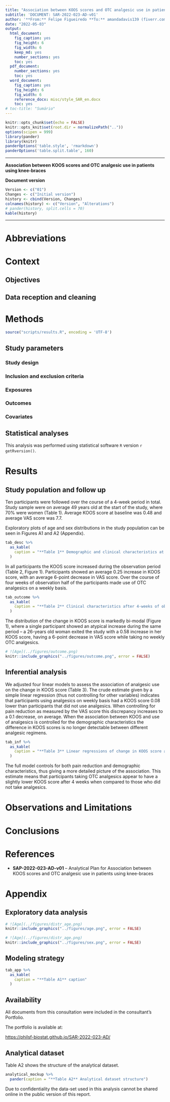 ```yaml
---
title: "Association between KOOS scores and OTC analgesic use in patients using knee-braces"
subtitle: 'DOCUMENT: SAR-2022-023-AD-v01'
author: '**From:** Felipe Figueiredo **To:** amandadavis139 (fiverr.com)'
date: "2022-05-03"
output:
  html_document:
    fig_caption: yes
    fig_height: 6
    fig_width: 6
    keep_md: yes
    number_sections: yes
    toc: yes
  pdf_document:
    number_sections: yes
    toc: yes
  word_document:
    fig_caption: yes
    fig_height: 6
    fig_width: 6
    reference_docx: misc/style_SAR_en.docx
    toc: yes
# toc-title: "Sumário"
---
```


```r
knitr::opts_chunk$set(echo = FALSE)
knitr::opts_knit$set(root.dir = normalizePath(".."))
options(scipen = 999)
library(pander)
library(knitr)
panderOptions('table.style', 'rmarkdown')
panderOptions('table.split.table', 160)
```

---

\newpage

**Association between KOOS scores and OTC analgesic use in patients using knee-braces**

**Document version**

```r
Version <- c("01")
Changes <- c("Initial version")
history <- cbind(Version, Changes)
colnames(history) <- c("Version", "Alterations")
# pander(history, split.cells = 70)
kable(history)
```

---

# Abbreviations

# Context

## Objectives

## Data reception and cleaning

# Methods

```r
source("scripts/results.R", encoding = 'UTF-8')
```

## Study parameters

### Study design

### Inclusion and exclusion criteria

### Exposures

### Outcomes

### Covariates

## Statistical analyses

This analysis was performed using statistical software `R` version `r getRversion()`.

# Results

## Study population and follow up

Ten participants were followed over the course of a 4-week period in total.
Study sample were on average 49 years old at the start of the study, where 70% were women (Table 1).
Average KOOS score at baseline was 0.48 and average VAS score was 7.7.

Exploratory plots of age and sex distributions in the study population can be seen in Figures A1 and A2 (Appendix).

```r
tab_desc %>%
  as_kable(
    caption = "**Table 1** Demographic and clinical characteristics at baseline."
  )
```

In all participants the KOOS score increased during the observation period (Table 2, Figure 1).
Participants showed an average 0.25 increase in KOOS score, with an average 6-point decrease in VAS score.
Over the course of four weeks of observation half of the participants made use of OTC analgesics on a weekly basis.

```r
tab_outcome %>%
  as_kable(
    caption = "**Table 2** Clinical characteristics after 4-weeks of observation."
  )
```

The distribution of the change in KOOS score is markedly bi-modal (Figure 1), where a single participant showed an atypical increase during the same period -- a 26-years old woman exited the study with a 0.58 increase in her KOOS score, having a 6-point decrease in VAS score while taking no weekly OTC analgesics.

```r
# ![Age](../figures/outcome.png)
knitr::include_graphics("../figures/outcome.png", error = FALSE)
```

## Inferential analysis

We adjusted four linear models to assess the association of analgesic use on the change in KOOS score (Table 3).
The crude estimate given by a simple linear regression (thus not controlling for other variables) indicates that participants using analgesics on weekly basis had a KOOS score 0.08 lower than participants that did not use analgesics.
When controlling for pain reduction as measured by the VAS score this discrepancy increases to a 0.1 decrease, on average.
When the association between KOOS and use of analgesics is controlled for the demographic characteristics the difference in KOOS scores is no longer detectable between different analgesic regimens.

```r
tab_inf %>%
  as_kable(
    caption = "**Table 3** Linear regressions of change in KOOS score associated with use of over the counter analgesics after 4 weeks of observation using a knee brace."
  )
```

The full model controls for both pain reduction and demographic characteristics, thus giving a more detailed picture of the association.
This estimate means that participants taking OTC analgesics appear to have a slightly lower KOOS score after 4 weeks when compared to those who did not take analgesics.

# Observations and Limitations

# Conclusions

# References

- **SAP-2022-023-AD-v01** -- Analytical Plan for Association between KOOS scores and OTC analgesic use in patients using knee-braces

# Appendix

## Exploratory data analysis

```r
# ![Age](../figures/distr_age.png)
knitr::include_graphics("../figures/age.png", error = FALSE)
```

```r
# ![Age](../figures/distr_age.png)
knitr::include_graphics("../figures/sex.png", error = FALSE)
```

## Modeling strategy

```r
tab_app %>%
  as_kable(
    caption = "**Table A1** caption"
  )
```

## Availability

All documents from this consultation were included in the consultant's Portfolio.

<!-- The client has requested that this analysis be kept confidential until a future date, determined by the client. -->
<!-- All documents from this consultation are therefore not published online and only the title and year of the analysis will be included in the consultant's Portfolio. -->
<!-- After the agreed date is reached, the documents will be released. -->

<!-- The client has requested that this analysis be kept confidential. -->
<!-- All documents from this consultation are therefore not published online and only the title and year of the analysis will be included in the consultant's Portfolio. -->

The portfolio is available at:

<https://philsf-biostat.github.io/SAR-2022-023-AD/>

## Analytical dataset

Table A2 shows the structure of the analytical dataset.

```r
analytical_mockup %>%
  pander(caption = "**Table A2** Analytical dataset structure")
```

Due to confidentiality the data-set used in this analysis cannot be shared online in the public version of this report.
